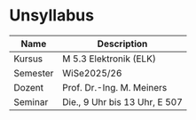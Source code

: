 # Unsyllabus {.unnumbered}

| Name              | Description                      |
|-------------------|----------------------------------|
| Kursus            | M 5.3 Elektronik (ELK)           |
| Semester          | WiSe2025/26                      |
| Dozent            | Prof. Dr.-Ing. M. Meiners        |
| Seminar           | Die., 9 Uhr bis 13 Uhr, E 507    |
